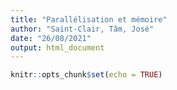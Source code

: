 ```yaml
---
title: "Parallélisation et mémoire"
author: "Saint-Clair, Tâm, José"
date: "26/08/2021"
output: html_document
---
```


```r
knitr::opts_chunk$set(echo = TRUE)
```

